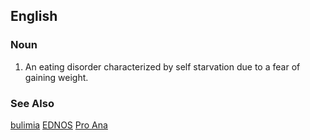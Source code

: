 ==English==
===Noun===

# An eating disorder characterized by self starvation due to a fear of gaining weight. 

===See Also===
[[bulimia]]
[[EDNOS]]
[[Pro Ana]]